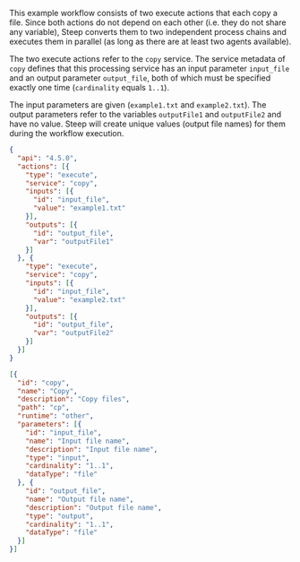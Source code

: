 
This example workflow consists of two execute actions that each copy a file.
Since both actions do not depend on each other (i.e. they do not share any
variable), Steep converts them to two independent process chains and executes
them in parallel (as long as there are at least two agents available).

The two execute actions refer to the `copy` service. The service metadata of
`copy` defines that this processing service has an input parameter `input_file`
and an output parameter `output_file`, both of which must be specified exactly
one time (`cardinality` equals `1..1`).

The input parameters are given (`example1.txt` and `example2.txt`). The output
parameters refer to the variables `outputFile1` and `outputFile2` and have no
value. Steep will create unique values (output file names) for them during the
workflow execution.

<CodeExample title="Workflow:">

```json code-example
{
  "api": "4.5.0",
  "actions": [{
    "type": "execute",
    "service": "copy",
    "inputs": [{
      "id": "input_file",
      "value": "example1.txt"
    }],
    "outputs": [{
      "id": "output_file",
      "var": "outputFile1"
    }]
  }, {
    "type": "execute",
    "service": "copy",
    "inputs": [{
      "id": "input_file",
      "value": "example2.txt"
    }],
    "outputs": [{
      "id": "output_file",
      "var": "outputFile2"
    }]
  }]
}
```

</CodeExample>

<CodeExample title="Service metadata:">

```json code-example
[{
  "id": "copy",
  "name": "Copy",
  "description": "Copy files",
  "path": "cp",
  "runtime": "other",
  "parameters": [{
    "id": "input_file",
    "name": "Input file name",
    "description": "Input file name",
    "type": "input",
    "cardinality": "1..1",
    "dataType": "file"
  }, {
    "id": "output_file",
    "name": "Output file name",
    "description": "Output file name",
    "type": "output",
    "cardinality": "1..1",
    "dataType": "file"
  }]
}]
```

</CodeExample>
